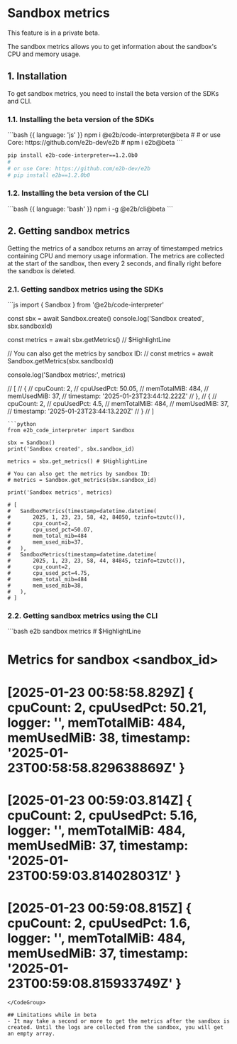 # Sandbox metrics

<Note>
This feature is in a private beta.
</Note>

The sandbox metrics allows you to get information about the sandbox's CPU and memory usage.

## 1. Installation

To get sandbox metrics, you need to install the beta version of the SDKs and CLI.

### 1.1. Installing the beta version of the SDKs

<CodeGroup isTerminalCommand>
```bash {{ language: 'js' }}
npm i @e2b/code-interpreter@beta
#
# or use Core: https://github.com/e2b-dev/e2b
# npm i e2b@beta
```

```bash {{ language: 'python' }}
pip install e2b-code-interpreter==1.2.0b0
#
# or use Core: https://github.com/e2b-dev/e2b
# pip install e2b==1.2.0b0
```
</CodeGroup>

### 1.2. Installing the beta version of the CLI

<CodeGroup isTerminalCommand>
```bash {{ language: 'bash' }}
npm i -g @e2b/cli@beta
```
</CodeGroup>

## 2. Getting sandbox metrics
Getting the metrics of a sandbox returns an array of timestamped metrics containing CPU and memory usage information.
The metrics are collected at the start of the sandbox, then every 2 seconds, and finally right before the sandbox is deleted.

### 2.1. Getting sandbox metrics using the SDKs

<CodeGroup>
```js
import { Sandbox } from '@e2b/code-interpreter'

const sbx = await Sandbox.create()
console.log('Sandbox created', sbx.sandboxId)

const metrics = await sbx.getMetrics() // $HighlightLine

// You can also get the metrics by sandbox ID:
// const metrics = await Sandbox.getMetrics(sbx.sandboxId)

console.log('Sandbox metrics:', metrics)

// [
//   {
//     cpuCount: 2,
//     cpuUsedPct: 50.05,
//     memTotalMiB: 484,
//     memUsedMiB: 37,
//     timestamp: '2025-01-23T23:44:12.222Z'
//   },
//   {
//     cpuCount: 2,
//     cpuUsedPct: 4.5,
//     memTotalMiB: 484,
//     memUsedMiB: 37,
//     timestamp: '2025-01-23T23:44:13.220Z'
//   }
// ]

```
```python
from e2b_code_interpreter import Sandbox

sbx = Sandbox()
print('Sandbox created', sbx.sandbox_id)

metrics = sbx.get_metrics() # $HighlightLine

# You can also get the metrics by sandbox ID:
# metrics = Sandbox.get_metrics(sbx.sandbox_id)

print('Sandbox metrics', metrics) 

# [
#   SandboxMetrics(timestamp=datetime.datetime(
#       2025, 1, 23, 23, 58, 42, 84050, tzinfo=tzutc()), 
#       cpu_count=2, 
#       cpu_used_pct=50.07, 
#       mem_total_mib=484
#       mem_used_mib=37, 
#   ), 
#   SandboxMetrics(timestamp=datetime.datetime(
#       2025, 1, 23, 23, 58, 44, 84845, tzinfo=tzutc()), 
#       cpu_count=2, 
#       cpu_used_pct=4.75, 
#       mem_total_mib=484
#       mem_used_mib=38,
#   ),
# ]
```
</CodeGroup>

### 2.2. Getting sandbox metrics using the CLI
<CodeGroup isTerminalCommand>
```bash
e2b sandbox metrics <sandbox_id>  # $HighlightLine

# Metrics for sandbox <sandbox_id>
# 
# [2025-01-23 00:58:58.829Z]  { cpuCount: 2, cpuUsedPct: 50.21, logger: '', memTotalMiB: 484, memUsedMiB: 38, timestamp: '2025-01-23T00:58:58.829638869Z' }
# [2025-01-23 00:59:03.814Z]  { cpuCount: 2, cpuUsedPct: 5.16, logger: '', memTotalMiB: 484, memUsedMiB: 37, timestamp: '2025-01-23T00:59:03.814028031Z' }
# [2025-01-23 00:59:08.815Z]  { cpuCount: 2, cpuUsedPct: 1.6, logger: '', memTotalMiB: 484, memUsedMiB: 37, timestamp: '2025-01-23T00:59:08.815933749Z' }
```
</CodeGroup>

## Limitations while in beta
- It may take a second or more to get the metrics after the sandbox is created. Until the logs are collected from the sandbox, you will get an empty array.